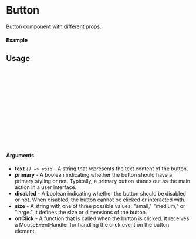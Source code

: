 
<Meta of={Button} title="Button" />

# Button

Button component with different props.

#### Example

<Canvas of={Button.Primary} />

## Usage

```ts
import {Button} from "sld-ui";

const Example = () => {
  return (
      <Button
        size={"small"}
        text={"Button"}
        onClick={()=> console.log("Clicked")}
        primary
      />
  );
};

export default Example;
```

#### Arguments

- **text** _`() => void`_ - A string that represents the text content of the
  button.
- **primary** - A boolean indicating whether the button should have a primary
  styling or not. Typically, a primary button stands out as the main action in a
  user interface.
- **disabled** - A boolean indicating whether the button should be disabled or
  not. When disabled, the button cannot be clicked or interacted with.
- **size** - A string with one of three possible values: "small," "medium," or
  "large." It defines the size or dimensions of the button.
- **onClick** - A function that is called when the button is clicked. It
  receives a MouseEventHandler for handling the click event on the button
  element.
